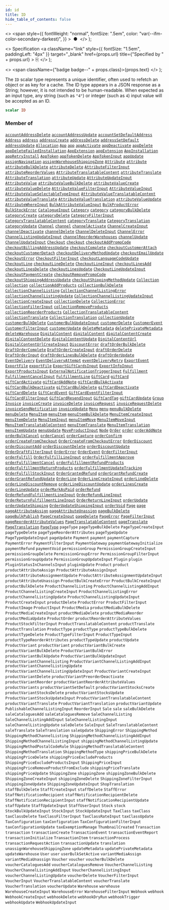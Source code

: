 ```yaml
---
id: id
title: ID
hide_table_of_contents: false
---
```


  <>
    <span
      style={{
        fontWeight: "normal",
        fontSize: ".5em",
        color: "var(--ifm-color-secondary-darkest)",
      }}
    >
      &nbsp;●&nbsp;
    </span>
  </>
);

  <>
    Specification
    <a
      className="link"
      style={{ fontSize: "1.5em", paddingLeft: "4px" }}
      target="\_blank"
      href={props.url}
      title={"Specified by " + props.url}
    >
      ⎘
    </a>
  </>
);

  <>
    <span className={"badge badge--" + props.class}>{props.text}</span>
  </>
);

The `ID` scalar type represents a unique identifier, often used to refetch an object or as key for a cache. The ID type appears in a JSON response as a String; however, it is not intended to be human-readable. When expected as an input type, any string (such as `"4"`) or integer (such as `4`) input value will be accepted as an ID.

```graphql
scalar ID
```

### Member of

[`accountAddressDelete`](../../../api-reference/users/mutations/account-address-delete) <Badge class="secondary" text="mutation"/><Bullet />[`accountAddressUpdate`](../../../api-reference/users/mutations/account-address-update) <Badge class="secondary" text="mutation"/><Bullet />[`accountSetDefaultAddress`](../../../api-reference/users/mutations/account-set-default-address) <Badge class="secondary" text="mutation"/><Bullet />[`Address`](../../../api-reference/users/objects/address) <Badge class="secondary" text="object"/><Bullet />[`address`](../../../api-reference/users/queries/address) <Badge class="secondary" text="query"/><Bullet />[`addressCreate`](../../../api-reference/users/mutations/address-create) <Badge class="secondary" text="mutation"/><Bullet />[`addressDelete`](../../../api-reference/users/mutations/address-delete) <Badge class="secondary" text="mutation"/><Bullet />[`addressSetDefault`](../../../api-reference/users/mutations/address-set-default) <Badge class="secondary" text="mutation"/><Bullet />[`addressUpdate`](../../../api-reference/users/mutations/address-update) <Badge class="secondary" text="mutation"/><Bullet />[`Allocation`](../../../api-reference/products/objects/allocation) <Badge class="secondary" text="object"/><Bullet />[`App`](../../../api-reference/apps/objects/app) <Badge class="secondary" text="object"/><Bullet />[`app`](../../../api-reference/apps/queries/app) <Badge class="secondary" text="query"/><Bullet />[`appActivate`](../../../api-reference/apps/mutations/app-activate) <Badge class="secondary" text="mutation"/><Bullet />[`appDeactivate`](../../../api-reference/apps/mutations/app-deactivate) <Badge class="secondary" text="mutation"/><Bullet />[`appDelete`](../../../api-reference/apps/mutations/app-delete) <Badge class="secondary" text="mutation"/><Bullet />[`appDeleteFailedInstallation`](../../../api-reference/apps/mutations/app-delete-failed-installation) <Badge class="secondary" text="mutation"/><Bullet />[`AppExtension`](../../../api-reference/apps/objects/app-extension) <Badge class="secondary" text="object"/><Bullet />[`appExtension`](../../../api-reference/apps/queries/app-extension) <Badge class="secondary" text="query"/><Bullet />[`AppInstallation`](../../../api-reference/apps/objects/app-installation) <Badge class="secondary" text="object"/><Bullet />[`appRetryInstall`](../../../api-reference/apps/mutations/app-retry-install) <Badge class="secondary" text="mutation"/><Bullet />[`AppToken`](../../../api-reference/apps/objects/app-token) <Badge class="secondary" text="object"/><Bullet />[`appTokenDelete`](../../../api-reference/apps/mutations/app-token-delete) <Badge class="secondary" text="mutation"/><Bullet />[`AppTokenInput`](../../../api-reference/apps/inputs/app-token-input) <Badge class="secondary" text="input"/><Bullet />[`appUpdate`](../../../api-reference/apps/mutations/app-update) <Badge class="secondary" text="mutation"/><Bullet />[`assignNavigation`](../../../api-reference/miscellaneous/mutations/assign-navigation) <Badge class="secondary" text="mutation"/><Bullet />[`assignWarehouseShippingZone`](../../../api-reference/products/mutations/assign-warehouse-shipping-zone) <Badge class="secondary" text="mutation"/><Bullet />[`Attribute`](../../../api-reference/attributes/objects/attribute) <Badge class="secondary" text="object"/><Bullet />[`attribute`](../../../api-reference/attributes/queries/attribute) <Badge class="secondary" text="query"/><Bullet />[`attributeBulkDelete`](../../../api-reference/attributes/mutations/attribute-bulk-delete) <Badge class="secondary" text="mutation"/><Bullet />[`attributeDelete`](../../../api-reference/attributes/mutations/attribute-delete) <Badge class="secondary" text="mutation"/><Bullet />[`AttributeFilterInput`](../../../api-reference/attributes/inputs/attribute-filter-input) <Badge class="secondary" text="input"/><Bullet />[`attributeReorderValues`](../../../api-reference/attributes/mutations/attribute-reorder-values) <Badge class="secondary" text="mutation"/><Bullet />[`AttributeTranslatableContent`](../../../api-reference/attributes/objects/attribute-translatable-content) <Badge class="secondary" text="object"/><Bullet />[`attributeTranslate`](../../../api-reference/attributes/mutations/attribute-translate) <Badge class="secondary" text="mutation"/><Bullet />[`AttributeTranslation`](../../../api-reference/miscellaneous/objects/attribute-translation) <Badge class="secondary" text="object"/><Bullet />[`attributeUpdate`](../../../api-reference/attributes/mutations/attribute-update) <Badge class="secondary" text="mutation"/><Bullet />[`AttributeUpdateInput`](../../../api-reference/attributes/inputs/attribute-update-input) <Badge class="secondary" text="input"/><Bullet />[`AttributeValue`](../../../api-reference/attributes/objects/attribute-value) <Badge class="secondary" text="object"/><Bullet />[`attributeValueBulkDelete`](../../../api-reference/attributes/mutations/attribute-value-bulk-delete) <Badge class="secondary" text="mutation"/><Bullet />[`attributeValueCreate`](../../../api-reference/attributes/mutations/attribute-value-create) <Badge class="secondary" text="mutation"/><Bullet />[`attributeValueDelete`](../../../api-reference/attributes/mutations/attribute-value-delete) <Badge class="secondary" text="mutation"/><Bullet />[`AttributeValueFilterInput`](../../../api-reference/attributes/inputs/attribute-value-filter-input) <Badge class="secondary" text="input"/><Bullet />[`AttributeValueInput`](../../../api-reference/attributes/inputs/attribute-value-input) <Badge class="secondary" text="input"/><Bullet />[`AttributeValueSelectableTypeInput`](../../../api-reference/attributes/inputs/attribute-value-selectable-type-input) <Badge class="secondary" text="input"/><Bullet />[`AttributeValueTranslatableContent`](../../../api-reference/attributes/objects/attribute-value-translatable-content) <Badge class="secondary" text="object"/><Bullet />[`attributeValueTranslate`](../../../api-reference/attributes/mutations/attribute-value-translate) <Badge class="secondary" text="mutation"/><Bullet />[`AttributeValueTranslation`](../../../api-reference/miscellaneous/objects/attribute-value-translation) <Badge class="secondary" text="object"/><Bullet />[`attributeValueUpdate`](../../../api-reference/attributes/mutations/attribute-value-update) <Badge class="secondary" text="mutation"/><Bullet />[`AttributeWhereInput`](../../../api-reference/attributes/inputs/attribute-where-input) <Badge class="secondary" text="input"/><Bullet />[`BulkAttributeValueInput`](../../../api-reference/products/inputs/bulk-attribute-value-input) <Badge class="secondary" text="input"/><Bullet />[`BulkProductError`](../../../api-reference/products/objects/bulk-product-error) <Badge class="secondary" text="object"/><Bullet />[`BulkStockError`](../../../api-reference/products/objects/bulk-stock-error) <Badge class="secondary" text="object"/><Bullet />[`CatalogueInput`](../../../api-reference/discounts/inputs/catalogue-input) <Badge class="secondary" text="input"/><Bullet />[`Category`](../../../api-reference/products/objects/category) <Badge class="secondary" text="object"/><Bullet />[`category`](../../../api-reference/products/queries/category) <Badge class="secondary" text="query"/><Bullet />[`categoryBulkDelete`](../../../api-reference/products/mutations/category-bulk-delete) <Badge class="secondary" text="mutation"/><Bullet />[`categoryCreate`](../../../api-reference/products/mutations/category-create) <Badge class="secondary" text="mutation"/><Bullet />[`categoryDelete`](../../../api-reference/products/mutations/category-delete) <Badge class="secondary" text="mutation"/><Bullet />[`CategoryFilterInput`](../../../api-reference/products/inputs/category-filter-input) <Badge class="secondary" text="input"/><Bullet />[`CategoryTranslatableContent`](../../../api-reference/products/objects/category-translatable-content) <Badge class="secondary" text="object"/><Bullet />[`categoryTranslate`](../../../api-reference/products/mutations/category-translate) <Badge class="secondary" text="mutation"/><Bullet />[`CategoryTranslation`](../../../api-reference/miscellaneous/objects/category-translation) <Badge class="secondary" text="object"/><Bullet />[`categoryUpdate`](../../../api-reference/products/mutations/category-update) <Badge class="secondary" text="mutation"/><Bullet />[`Channel`](../../../api-reference/channels/objects/channel) <Badge class="secondary" text="object"/><Bullet />[`channel`](../../../api-reference/channels/queries/channel) <Badge class="secondary" text="query"/><Bullet />[`channelActivate`](../../../api-reference/channels/mutations/channel-activate) <Badge class="secondary" text="mutation"/><Bullet />[`ChannelCreateInput`](../../../api-reference/channels/inputs/channel-create-input) <Badge class="secondary" text="input"/><Bullet />[`channelDeactivate`](../../../api-reference/channels/mutations/channel-deactivate) <Badge class="secondary" text="mutation"/><Bullet />[`channelDelete`](../../../api-reference/channels/mutations/channel-delete) <Badge class="secondary" text="mutation"/><Bullet />[`ChannelDeleteInput`](../../../api-reference/channels/inputs/channel-delete-input) <Badge class="secondary" text="input"/><Bullet />[`ChannelError`](../../../api-reference/channels/objects/channel-error) <Badge class="secondary" text="object"/><Bullet />[`ChannelListingUpdateInput`](../../../api-reference/products/inputs/channel-listing-update-input) <Badge class="secondary" text="input"/><Bullet />[`channelReorderWarehouses`](../../../api-reference/channels/mutations/channel-reorder-warehouses) <Badge class="secondary" text="mutation"/><Bullet />[`channelUpdate`](../../../api-reference/channels/mutations/channel-update) <Badge class="secondary" text="mutation"/><Bullet />[`ChannelUpdateInput`](../../../api-reference/channels/inputs/channel-update-input) <Badge class="secondary" text="input"/><Bullet />[`Checkout`](../../../api-reference/checkout/objects/checkout) <Badge class="secondary" text="object"/><Bullet />[`checkout`](../../../api-reference/checkout/queries/checkout) <Badge class="secondary" text="query"/><Bullet />[`checkoutAddPromoCode`](../../../api-reference/checkout/mutations/checkout-add-promo-code) <Badge class="secondary" text="mutation"/><Bullet />[`checkoutBillingAddressUpdate`](../../../api-reference/checkout/mutations/checkout-billing-address-update) <Badge class="secondary" text="mutation"/><Bullet />[`checkoutComplete`](../../../api-reference/checkout/mutations/checkout-complete) <Badge class="secondary" text="mutation"/><Bullet />[`checkoutCustomerAttach`](../../../api-reference/checkout/mutations/checkout-customer-attach) <Badge class="secondary" text="mutation"/><Bullet />[`checkoutCustomerDetach`](../../../api-reference/checkout/mutations/checkout-customer-detach) <Badge class="secondary" text="mutation"/><Bullet />[`checkoutDeliveryMethodUpdate`](../../../api-reference/checkout/mutations/checkout-delivery-method-update) <Badge class="secondary" text="mutation"/><Bullet />[`checkoutEmailUpdate`](../../../api-reference/checkout/mutations/checkout-email-update) <Badge class="secondary" text="mutation"/><Bullet />[`CheckoutError`](../../../api-reference/checkout/objects/checkout-error) <Badge class="secondary" text="object"/><Bullet />[`CheckoutFilterInput`](../../../api-reference/checkout/inputs/checkout-filter-input) <Badge class="secondary" text="input"/><Bullet />[`checkoutLanguageCodeUpdate`](../../../api-reference/checkout/mutations/checkout-language-code-update) <Badge class="secondary" text="mutation"/><Bullet />[`CheckoutLine`](../../../api-reference/checkout/objects/checkout-line) <Badge class="secondary" text="object"/><Bullet />[`checkoutLineDelete`](../../../api-reference/checkout/mutations/checkout-line-delete) <Badge class="secondary" text="mutation"/><Bullet />[`CheckoutLineInput`](../../../api-reference/checkout/inputs/checkout-line-input) <Badge class="secondary" text="input"/><Bullet />[`checkoutLinesAdd`](../../../api-reference/checkout/mutations/checkout-lines-add) <Badge class="secondary" text="mutation"/><Bullet />[`checkoutLinesDelete`](../../../api-reference/checkout/mutations/checkout-lines-delete) <Badge class="secondary" text="mutation"/><Bullet />[`checkoutLinesUpdate`](../../../api-reference/checkout/mutations/checkout-lines-update) <Badge class="secondary" text="mutation"/><Bullet />[`CheckoutLineUpdateInput`](../../../api-reference/checkout/inputs/checkout-line-update-input) <Badge class="secondary" text="input"/><Bullet />[`checkoutPaymentCreate`](../../../api-reference/checkout/mutations/checkout-payment-create) <Badge class="secondary" text="mutation"/><Bullet />[`checkoutRemovePromoCode`](../../../api-reference/checkout/mutations/checkout-remove-promo-code) <Badge class="secondary" text="mutation"/><Bullet />[`checkoutShippingAddressUpdate`](../../../api-reference/checkout/mutations/checkout-shipping-address-update) <Badge class="secondary" text="mutation"/><Bullet />[`checkoutShippingMethodUpdate`](../../../api-reference/checkout/mutations/checkout-shipping-method-update) <Badge class="secondary" text="mutation"/><Bullet />[`Collection`](../../../api-reference/products/objects/collection) <Badge class="secondary" text="object"/><Bullet />[`collection`](../../../api-reference/products/queries/collection) <Badge class="secondary" text="query"/><Bullet />[`collectionAddProducts`](../../../api-reference/products/mutations/collection-add-products) <Badge class="secondary" text="mutation"/><Bullet />[`collectionBulkDelete`](../../../api-reference/products/mutations/collection-bulk-delete) <Badge class="secondary" text="mutation"/><Bullet />[`CollectionChannelListing`](../../../api-reference/miscellaneous/objects/collection-channel-listing) <Badge class="secondary" text="object"/><Bullet />[`CollectionChannelListingError`](../../../api-reference/products/objects/collection-channel-listing-error) <Badge class="secondary" text="object"/><Bullet />[`collectionChannelListingUpdate`](../../../api-reference/products/mutations/collection-channel-listing-update) <Badge class="secondary" text="mutation"/><Bullet />[`CollectionChannelListingUpdateInput`](../../../api-reference/products/inputs/collection-channel-listing-update-input) <Badge class="secondary" text="input"/><Bullet />[`CollectionCreateInput`](../../../api-reference/products/inputs/collection-create-input) <Badge class="secondary" text="input"/><Bullet />[`collectionDelete`](../../../api-reference/products/mutations/collection-delete) <Badge class="secondary" text="mutation"/><Bullet />[`CollectionError`](../../../api-reference/products/objects/collection-error) <Badge class="secondary" text="object"/><Bullet />[`CollectionFilterInput`](../../../api-reference/products/inputs/collection-filter-input) <Badge class="secondary" text="input"/><Bullet />[`collectionRemoveProducts`](../../../api-reference/products/mutations/collection-remove-products) <Badge class="secondary" text="mutation"/><Bullet />[`collectionReorderProducts`](../../../api-reference/products/mutations/collection-reorder-products) <Badge class="secondary" text="mutation"/><Bullet />[`CollectionTranslatableContent`](../../../api-reference/products/objects/collection-translatable-content) <Badge class="secondary" text="object"/><Bullet />[`collectionTranslate`](../../../api-reference/products/mutations/collection-translate) <Badge class="secondary" text="mutation"/><Bullet />[`CollectionTranslation`](../../../api-reference/miscellaneous/objects/collection-translation) <Badge class="secondary" text="object"/><Bullet />[`collectionUpdate`](../../../api-reference/products/mutations/collection-update) <Badge class="secondary" text="mutation"/><Bullet />[`customerBulkDelete`](../../../api-reference/users/mutations/customer-bulk-delete) <Badge class="secondary" text="mutation"/><Bullet />[`CustomerBulkUpdateInput`](../../../api-reference/users/inputs/customer-bulk-update-input) <Badge class="secondary" text="input"/><Bullet />[`customerDelete`](../../../api-reference/users/mutations/customer-delete) <Badge class="secondary" text="mutation"/><Bullet />[`CustomerEvent`](../../../api-reference/users/objects/customer-event) <Badge class="secondary" text="object"/><Bullet />[`CustomerFilterInput`](../../../api-reference/users/inputs/customer-filter-input) <Badge class="secondary" text="input"/><Bullet />[`customerUpdate`](../../../api-reference/users/mutations/customer-update) <Badge class="secondary" text="mutation"/><Bullet />[`deleteMetadata`](../../../api-reference/miscellaneous/mutations/delete-metadata) <Badge class="secondary" text="mutation"/><Bullet />[`deletePrivateMetadata`](../../../api-reference/miscellaneous/mutations/delete-private-metadata) <Badge class="secondary" text="mutation"/><Bullet />[`deleteWarehouse`](../../../api-reference/products/mutations/delete-warehouse) <Badge class="secondary" text="mutation"/><Bullet />[`DigitalContent`](../../../api-reference/miscellaneous/objects/digital-content) <Badge class="secondary" text="object"/><Bullet />[`digitalContent`](../../../api-reference/products/queries/digital-content) <Badge class="secondary" text="query"/><Bullet />[`digitalContentCreate`](../../../api-reference/products/mutations/digital-content-create) <Badge class="secondary" text="mutation"/><Bullet />[`digitalContentDelete`](../../../api-reference/products/mutations/digital-content-delete) <Badge class="secondary" text="mutation"/><Bullet />[`digitalContentUpdate`](../../../api-reference/products/mutations/digital-content-update) <Badge class="secondary" text="mutation"/><Bullet />[`DigitalContentUrl`](../../../api-reference/miscellaneous/objects/digital-content-url) <Badge class="secondary" text="object"/><Bullet />[`DigitalContentUrlCreateInput`](../../../api-reference/products/inputs/digital-content-url-create-input) <Badge class="secondary" text="input"/><Bullet />[`DiscountError`](../../../api-reference/discounts/objects/discount-error) <Badge class="secondary" text="object"/><Bullet />[`draftOrderBulkDelete`](../../../api-reference/orders/mutations/draft-order-bulk-delete) <Badge class="secondary" text="mutation"/><Bullet />[`draftOrderComplete`](../../../api-reference/orders/mutations/draft-order-complete) <Badge class="secondary" text="mutation"/><Bullet />[`DraftOrderCreateInput`](../../../api-reference/orders/inputs/draft-order-create-input) <Badge class="secondary" text="input"/><Bullet />[`draftOrderDelete`](../../../api-reference/orders/mutations/draft-order-delete) <Badge class="secondary" text="mutation"/><Bullet />[`DraftOrderInput`](../../../api-reference/orders/inputs/draft-order-input) <Badge class="secondary" text="input"/><Bullet />[`draftOrderLinesBulkDelete`](../../../api-reference/orders/mutations/draft-order-lines-bulk-delete) <Badge class="secondary" text="mutation"/><Bullet />[`draftOrderUpdate`](../../../api-reference/orders/mutations/draft-order-update) <Badge class="secondary" text="mutation"/><Bullet />[`EventDelivery`](../../../api-reference/miscellaneous/objects/event-delivery) <Badge class="secondary" text="object"/><Bullet />[`EventDeliveryAttempt`](../../../api-reference/webhooks/objects/event-delivery-attempt) <Badge class="secondary" text="object"/><Bullet />[`eventDeliveryRetry`](../../../api-reference/webhooks/mutations/event-delivery-retry) <Badge class="secondary" text="mutation"/><Bullet />[`ExportEvent`](../../../api-reference/miscellaneous/objects/export-event) <Badge class="secondary" text="object"/><Bullet />[`ExportFile`](../../../api-reference/miscellaneous/objects/export-file) <Badge class="secondary" text="object"/><Bullet />[`exportFile`](../../../api-reference/miscellaneous/queries/export-file) <Badge class="secondary" text="query"/><Bullet />[`ExportGiftCardsInput`](../../../api-reference/gift-cards/inputs/export-gift-cards-input) <Badge class="secondary" text="input"/><Bullet />[`ExportInfoInput`](../../../api-reference/products/inputs/export-info-input) <Badge class="secondary" text="input"/><Bullet />[`ExportProductsInput`](../../../api-reference/products/inputs/export-products-input) <Badge class="secondary" text="input"/><Bullet />[`ExternalNotificationTriggerInput`](../../../api-reference/miscellaneous/inputs/external-notification-trigger-input) <Badge class="secondary" text="input"/><Bullet />[`Fulfillment`](../../../api-reference/orders/objects/fulfillment) <Badge class="secondary" text="object"/><Bullet />[`FulfillmentCancelInput`](../../../api-reference/orders/inputs/fulfillment-cancel-input) <Badge class="secondary" text="input"/><Bullet />[`FulfillmentLine`](../../../api-reference/orders/objects/fulfillment-line) <Badge class="secondary" text="object"/><Bullet />[`GiftCard`](../../../api-reference/gift-cards/objects/gift-card) <Badge class="secondary" text="object"/><Bullet />[`giftCard`](../../../api-reference/gift-cards/queries/gift-card) <Badge class="secondary" text="query"/><Bullet />[`giftCardActivate`](../../../api-reference/gift-cards/mutations/gift-card-activate) <Badge class="secondary" text="mutation"/><Bullet />[`giftCardAddNote`](../../../api-reference/gift-cards/mutations/gift-card-add-note) <Badge class="secondary" text="mutation"/><Bullet />[`giftCardBulkActivate`](../../../api-reference/gift-cards/mutations/gift-card-bulk-activate) <Badge class="secondary" text="mutation"/><Bullet />[`giftCardBulkDeactivate`](../../../api-reference/gift-cards/mutations/gift-card-bulk-deactivate) <Badge class="secondary" text="mutation"/><Bullet />[`giftCardBulkDelete`](../../../api-reference/gift-cards/mutations/gift-card-bulk-delete) <Badge class="secondary" text="mutation"/><Bullet />[`giftCardDeactivate`](../../../api-reference/gift-cards/mutations/gift-card-deactivate) <Badge class="secondary" text="mutation"/><Bullet />[`giftCardDelete`](../../../api-reference/gift-cards/mutations/gift-card-delete) <Badge class="secondary" text="mutation"/><Bullet />[`GiftCardEvent`](../../../api-reference/miscellaneous/objects/gift-card-event) <Badge class="secondary" text="object"/><Bullet />[`GiftCardEventFilterInput`](../../../api-reference/gift-cards/inputs/gift-card-event-filter-input) <Badge class="secondary" text="input"/><Bullet />[`GiftCardFilterInput`](../../../api-reference/gift-cards/inputs/gift-card-filter-input) <Badge class="secondary" text="input"/><Bullet />[`GiftCardResendInput`](../../../api-reference/gift-cards/inputs/gift-card-resend-input) <Badge class="secondary" text="input"/><Bullet />[`GiftCardTag`](../../../api-reference/gift-cards/objects/gift-card-tag) <Badge class="secondary" text="object"/><Bullet />[`giftCardUpdate`](../../../api-reference/gift-cards/mutations/gift-card-update) <Badge class="secondary" text="mutation"/><Bullet />[`Group`](../../../api-reference/users/objects/group) <Badge class="secondary" text="object"/><Bullet />[`Invoice`](../../../api-reference/miscellaneous/objects/invoice) <Badge class="secondary" text="object"/><Bullet />[`invoiceCreate`](../../../api-reference/miscellaneous/mutations/invoice-create) <Badge class="secondary" text="mutation"/><Bullet />[`invoiceDelete`](../../../api-reference/miscellaneous/mutations/invoice-delete) <Badge class="secondary" text="mutation"/><Bullet />[`invoiceRequest`](../../../api-reference/miscellaneous/mutations/invoice-request) <Badge class="secondary" text="mutation"/><Bullet />[`invoiceRequestDelete`](../../../api-reference/miscellaneous/mutations/invoice-request-delete) <Badge class="secondary" text="mutation"/><Bullet />[`invoiceSendNotification`](../../../api-reference/miscellaneous/mutations/invoice-send-notification) <Badge class="secondary" text="mutation"/><Bullet />[`invoiceUpdate`](../../../api-reference/miscellaneous/mutations/invoice-update) <Badge class="secondary" text="mutation"/><Bullet />[`Menu`](../../../api-reference/miscellaneous/objects/menu) <Badge class="secondary" text="object"/><Bullet />[`menu`](../../../api-reference/miscellaneous/queries/menu) <Badge class="secondary" text="query"/><Bullet />[`menuBulkDelete`](../../../api-reference/miscellaneous/mutations/menu-bulk-delete) <Badge class="secondary" text="mutation"/><Bullet />[`menuDelete`](../../../api-reference/miscellaneous/mutations/menu-delete) <Badge class="secondary" text="mutation"/><Bullet />[`MenuItem`](../../../api-reference/miscellaneous/objects/menu-item) <Badge class="secondary" text="object"/><Bullet />[`menuItem`](../../../api-reference/miscellaneous/queries/menu-item) <Badge class="secondary" text="query"/><Bullet />[`menuItemBulkDelete`](../../../api-reference/miscellaneous/mutations/menu-item-bulk-delete) <Badge class="secondary" text="mutation"/><Bullet />[`MenuItemCreateInput`](../../../api-reference/miscellaneous/inputs/menu-item-create-input) <Badge class="secondary" text="input"/><Bullet />[`menuItemDelete`](../../../api-reference/miscellaneous/mutations/menu-item-delete) <Badge class="secondary" text="mutation"/><Bullet />[`MenuItemInput`](../../../api-reference/miscellaneous/inputs/menu-item-input) <Badge class="secondary" text="input"/><Bullet />[`menuItemMove`](../../../api-reference/miscellaneous/mutations/menu-item-move) <Badge class="secondary" text="mutation"/><Bullet />[`MenuItemMoveInput`](../../../api-reference/miscellaneous/inputs/menu-item-move-input) <Badge class="secondary" text="input"/><Bullet />[`MenuItemTranslatableContent`](../../../api-reference/miscellaneous/objects/menu-item-translatable-content) <Badge class="secondary" text="object"/><Bullet />[`menuItemTranslate`](../../../api-reference/miscellaneous/mutations/menu-item-translate) <Badge class="secondary" text="mutation"/><Bullet />[`MenuItemTranslation`](../../../api-reference/miscellaneous/objects/menu-item-translation) <Badge class="secondary" text="object"/><Bullet />[`menuItemUpdate`](../../../api-reference/miscellaneous/mutations/menu-item-update) <Badge class="secondary" text="mutation"/><Bullet />[`menuUpdate`](../../../api-reference/miscellaneous/mutations/menu-update) <Badge class="secondary" text="mutation"/><Bullet />[`MoveProductInput`](../../../api-reference/products/inputs/move-product-input) <Badge class="secondary" text="input"/><Bullet />[`Node`](../../../api-reference/miscellaneous/interfaces/node) <Badge class="secondary" text="interface"/><Bullet />[`Order`](../../../api-reference/orders/objects/order) <Badge class="secondary" text="object"/><Bullet />[`order`](../../../api-reference/orders/queries/order) <Badge class="secondary" text="query"/><Bullet />[`orderAddNote`](../../../api-reference/orders/mutations/order-add-note) <Badge class="secondary" text="mutation"/><Bullet />[`orderBulkCancel`](../../../api-reference/orders/mutations/order-bulk-cancel) <Badge class="secondary" text="mutation"/><Bullet />[`orderCancel`](../../../api-reference/orders/mutations/order-cancel) <Badge class="secondary" text="mutation"/><Bullet />[`orderCapture`](../../../api-reference/orders/mutations/order-capture) <Badge class="secondary" text="mutation"/><Bullet />[`orderConfirm`](../../../api-reference/orders/mutations/order-confirm) <Badge class="secondary" text="mutation"/><Bullet />[`orderCreateFromCheckout`](../../../api-reference/checkout/mutations/order-create-from-checkout) <Badge class="secondary" text="mutation"/><Bullet />[`OrderCreateFromCheckoutError`](../../../api-reference/checkout/objects/order-create-from-checkout-error) <Badge class="secondary" text="object"/><Bullet />[`OrderDiscount`](../../../api-reference/discounts/objects/order-discount) <Badge class="secondary" text="object"/><Bullet />[`orderDiscountAdd`](../../../api-reference/orders/mutations/order-discount-add) <Badge class="secondary" text="mutation"/><Bullet />[`orderDiscountDelete`](../../../api-reference/orders/mutations/order-discount-delete) <Badge class="secondary" text="mutation"/><Bullet />[`orderDiscountUpdate`](../../../api-reference/orders/mutations/order-discount-update) <Badge class="secondary" text="mutation"/><Bullet />[`OrderDraftFilterInput`](../../../api-reference/orders/inputs/order-draft-filter-input) <Badge class="secondary" text="input"/><Bullet />[`OrderError`](../../../api-reference/orders/objects/order-error) <Badge class="secondary" text="object"/><Bullet />[`OrderEvent`](../../../api-reference/orders/objects/order-event) <Badge class="secondary" text="object"/><Bullet />[`OrderFilterInput`](../../../api-reference/orders/inputs/order-filter-input) <Badge class="secondary" text="input"/><Bullet />[`orderFulfill`](../../../api-reference/orders/mutations/order-fulfill) <Badge class="secondary" text="mutation"/><Bullet />[`OrderFulfillLineInput`](../../../api-reference/orders/inputs/order-fulfill-line-input) <Badge class="secondary" text="input"/><Bullet />[`orderFulfillmentApprove`](../../../api-reference/orders/mutations/order-fulfillment-approve) <Badge class="secondary" text="mutation"/><Bullet />[`orderFulfillmentCancel`](../../../api-reference/orders/mutations/order-fulfillment-cancel) <Badge class="secondary" text="mutation"/><Bullet />[`orderFulfillmentRefundProducts`](../../../api-reference/orders/mutations/order-fulfillment-refund-products) <Badge class="secondary" text="mutation"/><Bullet />[`orderFulfillmentReturnProducts`](../../../api-reference/orders/mutations/order-fulfillment-return-products) <Badge class="secondary" text="mutation"/><Bullet />[`orderFulfillmentUpdateTracking`](../../../api-reference/orders/mutations/order-fulfillment-update-tracking) <Badge class="secondary" text="mutation"/><Bullet />[`OrderFulfillStockInput`](../../../api-reference/orders/inputs/order-fulfill-stock-input) <Badge class="secondary" text="input"/><Bullet />[`OrderGrantedRefund`](../../../api-reference/orders/objects/order-granted-refund) <Badge class="secondary" text="object"/><Bullet />[`orderGrantRefundCreate`](../../../api-reference/orders/mutations/order-grant-refund-create) <Badge class="secondary" text="mutation"/><Bullet />[`orderGrantRefundUpdate`](../../../api-reference/orders/mutations/order-grant-refund-update) <Badge class="secondary" text="mutation"/><Bullet />[`OrderLine`](../../../api-reference/orders/objects/order-line) <Badge class="secondary" text="object"/><Bullet />[`OrderLineCreateInput`](../../../api-reference/orders/inputs/order-line-create-input) <Badge class="secondary" text="input"/><Bullet />[`orderLineDelete`](../../../api-reference/orders/mutations/order-line-delete) <Badge class="secondary" text="mutation"/><Bullet />[`orderLineDiscountRemove`](../../../api-reference/orders/mutations/order-line-discount-remove) <Badge class="secondary" text="mutation"/><Bullet />[`orderLineDiscountUpdate`](../../../api-reference/orders/mutations/order-line-discount-update) <Badge class="secondary" text="mutation"/><Bullet />[`orderLinesCreate`](../../../api-reference/orders/mutations/order-lines-create) <Badge class="secondary" text="mutation"/><Bullet />[`orderLineUpdate`](../../../api-reference/orders/mutations/order-line-update) <Badge class="secondary" text="mutation"/><Bullet />[`orderMarkAsPaid`](../../../api-reference/orders/mutations/order-mark-as-paid) <Badge class="secondary" text="mutation"/><Bullet />[`orderRefund`](../../../api-reference/orders/mutations/order-refund) <Badge class="secondary" text="mutation"/><Bullet />[`OrderRefundFulfillmentLineInput`](../../../api-reference/orders/inputs/order-refund-fulfillment-line-input) <Badge class="secondary" text="input"/><Bullet />[`OrderRefundLineInput`](../../../api-reference/orders/inputs/order-refund-line-input) <Badge class="secondary" text="input"/><Bullet />[`OrderReturnFulfillmentLineInput`](../../../api-reference/orders/inputs/order-return-fulfillment-line-input) <Badge class="secondary" text="input"/><Bullet />[`OrderReturnLineInput`](../../../api-reference/orders/inputs/order-return-line-input) <Badge class="secondary" text="input"/><Bullet />[`orderUpdate`](../../../api-reference/orders/mutations/order-update) <Badge class="secondary" text="mutation"/><Bullet />[`orderUpdateShipping`](../../../api-reference/orders/mutations/order-update-shipping) <Badge class="secondary" text="mutation"/><Bullet />[`OrderUpdateShippingInput`](../../../api-reference/orders/inputs/order-update-shipping-input) <Badge class="secondary" text="input"/><Bullet />[`orderVoid`](../../../api-reference/orders/mutations/order-void) <Badge class="secondary" text="mutation"/><Bullet />[`Page`](../../../api-reference/pages/objects/page) <Badge class="secondary" text="object"/><Bullet />[`page`](../../../api-reference/pages/queries/page) <Badge class="secondary" text="query"/><Bullet />[`pageAttributeAssign`](../../../api-reference/pages/mutations/page-attribute-assign) <Badge class="secondary" text="mutation"/><Bullet />[`pageAttributeUnassign`](../../../api-reference/pages/mutations/page-attribute-unassign) <Badge class="secondary" text="mutation"/><Bullet />[`pageBulkDelete`](../../../api-reference/pages/mutations/page-bulk-delete) <Badge class="secondary" text="mutation"/><Bullet />[`pageBulkPublish`](../../../api-reference/pages/mutations/page-bulk-publish) <Badge class="secondary" text="mutation"/><Bullet />[`PageCreateInput`](../../../api-reference/pages/inputs/page-create-input) <Badge class="secondary" text="input"/><Bullet />[`pageDelete`](../../../api-reference/pages/mutations/page-delete) <Badge class="secondary" text="mutation"/><Bullet />[`PageError`](../../../api-reference/pages/objects/page-error) <Badge class="secondary" text="object"/><Bullet />[`PageFilterInput`](../../../api-reference/pages/inputs/page-filter-input) <Badge class="secondary" text="input"/><Bullet />[`pageReorderAttributeValues`](../../../api-reference/pages/mutations/page-reorder-attribute-values) <Badge class="secondary" text="mutation"/><Bullet />[`PageTranslatableContent`](../../../api-reference/pages/objects/page-translatable-content) <Badge class="secondary" text="object"/><Bullet />[`pageTranslate`](../../../api-reference/pages/mutations/page-translate) <Badge class="secondary" text="mutation"/><Bullet />[`PageTranslation`](../../../api-reference/miscellaneous/objects/page-translation) <Badge class="secondary" text="object"/><Bullet />[`PageType`](../../../api-reference/pages/objects/page-type) <Badge class="secondary" text="object"/><Bullet />[`pageType`](../../../api-reference/pages/queries/page-type) <Badge class="secondary" text="query"/><Bullet />[`pageTypeBulkDelete`](../../../api-reference/pages/mutations/page-type-bulk-delete) <Badge class="secondary" text="mutation"/><Bullet />[`PageTypeCreateInput`](../../../api-reference/pages/inputs/page-type-create-input) <Badge class="secondary" text="input"/><Bullet />[`pageTypeDelete`](../../../api-reference/pages/mutations/page-type-delete) <Badge class="secondary" text="mutation"/><Bullet />[`pageTypeReorderAttributes`](../../../api-reference/pages/mutations/page-type-reorder-attributes) <Badge class="secondary" text="mutation"/><Bullet />[`pageTypeUpdate`](../../../api-reference/pages/mutations/page-type-update) <Badge class="secondary" text="mutation"/><Bullet />[`PageTypeUpdateInput`](../../../api-reference/pages/inputs/page-type-update-input) <Badge class="secondary" text="input"/><Bullet />[`pageUpdate`](../../../api-reference/pages/mutations/page-update) <Badge class="secondary" text="mutation"/><Bullet />[`Payment`](../../../api-reference/payments/objects/payment) <Badge class="secondary" text="object"/><Bullet />[`payment`](../../../api-reference/payments/queries/payment) <Badge class="secondary" text="query"/><Bullet />[`paymentCapture`](../../../api-reference/payments/mutations/payment-capture) <Badge class="secondary" text="mutation"/><Bullet />[`PaymentError`](../../../api-reference/payments/objects/payment-error) <Badge class="secondary" text="object"/><Bullet />[`PaymentFilterInput`](../../../api-reference/payments/inputs/payment-filter-input) <Badge class="secondary" text="input"/><Bullet />[`PaymentGateway`](../../../api-reference/payments/objects/payment-gateway) <Badge class="secondary" text="object"/><Bullet />[`paymentGatewayInitialize`](../../../api-reference/payments/mutations/payment-gateway-initialize) <Badge class="secondary" text="mutation"/><Bullet />[`paymentRefund`](../../../api-reference/payments/mutations/payment-refund) <Badge class="secondary" text="mutation"/><Bullet />[`paymentVoid`](../../../api-reference/payments/mutations/payment-void) <Badge class="secondary" text="mutation"/><Bullet />[`permissionGroup`](../../../api-reference/users/queries/permission-group) <Badge class="secondary" text="query"/><Bullet />[`PermissionGroupCreateInput`](../../../api-reference/users/inputs/permission-group-create-input) <Badge class="secondary" text="input"/><Bullet />[`permissionGroupDelete`](../../../api-reference/users/mutations/permission-group-delete) <Badge class="secondary" text="mutation"/><Bullet />[`PermissionGroupError`](../../../api-reference/users/objects/permission-group-error) <Badge class="secondary" text="object"/><Bullet />[`PermissionGroupFilterInput`](../../../api-reference/users/inputs/permission-group-filter-input) <Badge class="secondary" text="input"/><Bullet />[`permissionGroupUpdate`](../../../api-reference/users/mutations/permission-group-update) <Badge class="secondary" text="mutation"/><Bullet />[`PermissionGroupUpdateInput`](../../../api-reference/users/inputs/permission-group-update-input) <Badge class="secondary" text="input"/><Bullet />[`Plugin`](../../../api-reference/miscellaneous/objects/plugin) <Badge class="secondary" text="object"/><Bullet />[`plugin`](../../../api-reference/miscellaneous/queries/plugin) <Badge class="secondary" text="query"/><Bullet />[`PluginStatusInChannelsInput`](../../../api-reference/miscellaneous/inputs/plugin-status-in-channels-input) <Badge class="secondary" text="input"/><Bullet />[`pluginUpdate`](../../../api-reference/miscellaneous/mutations/plugin-update) <Badge class="secondary" text="mutation"/><Bullet />[`Product`](../../../api-reference/products/objects/product) <Badge class="secondary" text="object"/><Bullet />[`product`](../../../api-reference/products/queries/product) <Badge class="secondary" text="query"/><Bullet />[`productAttributeAssign`](../../../api-reference/products/mutations/product-attribute-assign) <Badge class="secondary" text="mutation"/><Bullet />[`ProductAttributeAssignInput`](../../../api-reference/products/inputs/product-attribute-assign-input) <Badge class="secondary" text="input"/><Bullet />[`productAttributeAssignmentUpdate`](../../../api-reference/products/mutations/product-attribute-assignment-update) <Badge class="secondary" text="mutation"/><Bullet />[`ProductAttributeAssignmentUpdateInput`](../../../api-reference/products/inputs/product-attribute-assignment-update-input) <Badge class="secondary" text="input"/><Bullet />[`productAttributeUnassign`](../../../api-reference/products/mutations/product-attribute-unassign) <Badge class="secondary" text="mutation"/><Bullet />[`ProductBulkCreateError`](../../../api-reference/miscellaneous/objects/product-bulk-create-error) <Badge class="secondary" text="object"/><Bullet />[`ProductBulkCreateInput`](../../../api-reference/products/inputs/product-bulk-create-input) <Badge class="secondary" text="input"/><Bullet />[`productBulkDelete`](../../../api-reference/products/mutations/product-bulk-delete) <Badge class="secondary" text="mutation"/><Bullet />[`ProductChannelListing`](../../../api-reference/products/objects/product-channel-listing) <Badge class="secondary" text="object"/><Bullet />[`ProductChannelListingAddInput`](../../../api-reference/products/inputs/product-channel-listing-add-input) <Badge class="secondary" text="input"/><Bullet />[`ProductChannelListingCreateInput`](../../../api-reference/products/inputs/product-channel-listing-create-input) <Badge class="secondary" text="input"/><Bullet />[`ProductChannelListingError`](../../../api-reference/products/objects/product-channel-listing-error) <Badge class="secondary" text="object"/><Bullet />[`productChannelListingUpdate`](../../../api-reference/products/mutations/product-channel-listing-update) <Badge class="secondary" text="mutation"/><Bullet />[`ProductChannelListingUpdateInput`](../../../api-reference/products/inputs/product-channel-listing-update-input) <Badge class="secondary" text="input"/><Bullet />[`ProductCreateInput`](../../../api-reference/products/inputs/product-create-input) <Badge class="secondary" text="input"/><Bullet />[`productDelete`](../../../api-reference/products/mutations/product-delete) <Badge class="secondary" text="mutation"/><Bullet />[`ProductError`](../../../api-reference/products/objects/product-error) <Badge class="secondary" text="object"/><Bullet />[`ProductFilterInput`](../../../api-reference/products/inputs/product-filter-input) <Badge class="secondary" text="input"/><Bullet />[`ProductImage`](../../../api-reference/products/objects/product-image) <Badge class="secondary" text="object"/><Bullet />[`ProductInput`](../../../api-reference/products/inputs/product-input) <Badge class="secondary" text="input"/><Bullet />[`ProductMedia`](../../../api-reference/products/objects/product-media) <Badge class="secondary" text="object"/><Bullet />[`productMediaBulkDelete`](../../../api-reference/products/mutations/product-media-bulk-delete) <Badge class="secondary" text="mutation"/><Bullet />[`ProductMediaCreateInput`](../../../api-reference/products/inputs/product-media-create-input) <Badge class="secondary" text="input"/><Bullet />[`productMediaDelete`](../../../api-reference/products/mutations/product-media-delete) <Badge class="secondary" text="mutation"/><Bullet />[`productMediaReorder`](../../../api-reference/products/mutations/product-media-reorder) <Badge class="secondary" text="mutation"/><Bullet />[`productMediaUpdate`](../../../api-reference/products/mutations/product-media-update) <Badge class="secondary" text="mutation"/><Bullet />[`ProductOrder`](../../../api-reference/products/inputs/product-order) <Badge class="secondary" text="input"/><Bullet />[`productReorderAttributeValues`](../../../api-reference/products/mutations/product-reorder-attribute-values) <Badge class="secondary" text="mutation"/><Bullet />[`ProductStockFilterInput`](../../../api-reference/products/inputs/product-stock-filter-input) <Badge class="secondary" text="input"/><Bullet />[`ProductTranslatableContent`](../../../api-reference/products/objects/product-translatable-content) <Badge class="secondary" text="object"/><Bullet />[`productTranslate`](../../../api-reference/products/mutations/product-translate) <Badge class="secondary" text="mutation"/><Bullet />[`ProductTranslation`](../../../api-reference/miscellaneous/objects/product-translation) <Badge class="secondary" text="object"/><Bullet />[`ProductType`](../../../api-reference/products/objects/product-type) <Badge class="secondary" text="object"/><Bullet />[`productType`](../../../api-reference/products/queries/product-type) <Badge class="secondary" text="query"/><Bullet />[`productTypeBulkDelete`](../../../api-reference/products/mutations/product-type-bulk-delete) <Badge class="secondary" text="mutation"/><Bullet />[`productTypeDelete`](../../../api-reference/products/mutations/product-type-delete) <Badge class="secondary" text="mutation"/><Bullet />[`ProductTypeFilterInput`](../../../api-reference/products/inputs/product-type-filter-input) <Badge class="secondary" text="input"/><Bullet />[`ProductTypeInput`](../../../api-reference/products/inputs/product-type-input) <Badge class="secondary" text="input"/><Bullet />[`productTypeReorderAttributes`](../../../api-reference/products/mutations/product-type-reorder-attributes) <Badge class="secondary" text="mutation"/><Bullet />[`productTypeUpdate`](../../../api-reference/products/mutations/product-type-update) <Badge class="secondary" text="mutation"/><Bullet />[`productUpdate`](../../../api-reference/products/mutations/product-update) <Badge class="secondary" text="mutation"/><Bullet />[`ProductVariant`](../../../api-reference/products/objects/product-variant) <Badge class="secondary" text="object"/><Bullet />[`productVariant`](../../../api-reference/products/queries/product-variant) <Badge class="secondary" text="query"/><Bullet />[`productVariantBulkCreate`](../../../api-reference/products/mutations/product-variant-bulk-create) <Badge class="secondary" text="mutation"/><Bullet />[`productVariantBulkDelete`](../../../api-reference/products/mutations/product-variant-bulk-delete) <Badge class="secondary" text="mutation"/><Bullet />[`ProductVariantBulkError`](../../../api-reference/products/objects/product-variant-bulk-error) <Badge class="secondary" text="object"/><Bullet />[`productVariantBulkUpdate`](../../../api-reference/products/mutations/product-variant-bulk-update) <Badge class="secondary" text="mutation"/><Bullet />[`ProductVariantBulkUpdateInput`](../../../api-reference/products/inputs/product-variant-bulk-update-input) <Badge class="secondary" text="input"/><Bullet />[`ProductVariantChannelListing`](../../../api-reference/products/objects/product-variant-channel-listing) <Badge class="secondary" text="object"/><Bullet />[`ProductVariantChannelListingAddInput`](../../../api-reference/products/inputs/product-variant-channel-listing-add-input) <Badge class="secondary" text="input"/><Bullet />[`productVariantChannelListingUpdate`](../../../api-reference/products/mutations/product-variant-channel-listing-update) <Badge class="secondary" text="mutation"/><Bullet />[`ProductVariantChannelListingUpdateInput`](../../../api-reference/products/inputs/product-variant-channel-listing-update-input) <Badge class="secondary" text="input"/><Bullet />[`ProductVariantCreateInput`](../../../api-reference/products/inputs/product-variant-create-input) <Badge class="secondary" text="input"/><Bullet />[`productVariantDelete`](../../../api-reference/products/mutations/product-variant-delete) <Badge class="secondary" text="mutation"/><Bullet />[`productVariantPreorderDeactivate`](../../../api-reference/products/mutations/product-variant-preorder-deactivate) <Badge class="secondary" text="mutation"/><Bullet />[`productVariantReorder`](../../../api-reference/products/mutations/product-variant-reorder) <Badge class="secondary" text="mutation"/><Bullet />[`productVariantReorderAttributeValues`](../../../api-reference/products/mutations/product-variant-reorder-attribute-values) <Badge class="secondary" text="mutation"/><Bullet />[`productVariants`](../../../api-reference/products/queries/product-variants) <Badge class="secondary" text="query"/><Bullet />[`productVariantSetDefault`](../../../api-reference/products/mutations/product-variant-set-default) <Badge class="secondary" text="mutation"/><Bullet />[`productVariantStocksCreate`](../../../api-reference/products/mutations/product-variant-stocks-create) <Badge class="secondary" text="mutation"/><Bullet />[`productVariantStocksDelete`](../../../api-reference/products/mutations/product-variant-stocks-delete) <Badge class="secondary" text="mutation"/><Bullet />[`productVariantStocksUpdate`](../../../api-reference/products/mutations/product-variant-stocks-update) <Badge class="secondary" text="mutation"/><Bullet />[`ProductVariantStocksUpdateInput`](../../../api-reference/products/inputs/product-variant-stocks-update-input) <Badge class="secondary" text="input"/><Bullet />[`ProductVariantTranslatableContent`](../../../api-reference/products/objects/product-variant-translatable-content) <Badge class="secondary" text="object"/><Bullet />[`productVariantTranslate`](../../../api-reference/products/mutations/product-variant-translate) <Badge class="secondary" text="mutation"/><Bullet />[`ProductVariantTranslation`](../../../api-reference/miscellaneous/objects/product-variant-translation) <Badge class="secondary" text="object"/><Bullet />[`productVariantUpdate`](../../../api-reference/products/mutations/product-variant-update) <Badge class="secondary" text="mutation"/><Bullet />[`PublishableChannelListingInput`](../../../api-reference/products/inputs/publishable-channel-listing-input) <Badge class="secondary" text="input"/><Bullet />[`ReorderInput`](../../../api-reference/miscellaneous/inputs/reorder-input) <Badge class="secondary" text="input"/><Bullet />[`Sale`](../../../api-reference/discounts/objects/sale) <Badge class="secondary" text="object"/><Bullet />[`sale`](../../../api-reference/discounts/queries/sale) <Badge class="secondary" text="query"/><Bullet />[`saleBulkDelete`](../../../api-reference/discounts/mutations/sale-bulk-delete) <Badge class="secondary" text="mutation"/><Bullet />[`saleCataloguesAdd`](../../../api-reference/discounts/mutations/sale-catalogues-add) <Badge class="secondary" text="mutation"/><Bullet />[`saleCataloguesRemove`](../../../api-reference/discounts/mutations/sale-catalogues-remove) <Badge class="secondary" text="mutation"/><Bullet />[`SaleChannelListing`](../../../api-reference/miscellaneous/objects/sale-channel-listing) <Badge class="secondary" text="object"/><Bullet />[`SaleChannelListingAddInput`](../../../api-reference/discounts/inputs/sale-channel-listing-add-input) <Badge class="secondary" text="input"/><Bullet />[`SaleChannelListingInput`](../../../api-reference/discounts/inputs/sale-channel-listing-input) <Badge class="secondary" text="input"/><Bullet />[`saleChannelListingUpdate`](../../../api-reference/discounts/mutations/sale-channel-listing-update) <Badge class="secondary" text="mutation"/><Bullet />[`saleDelete`](../../../api-reference/discounts/mutations/sale-delete) <Badge class="secondary" text="mutation"/><Bullet />[`SaleInput`](../../../api-reference/discounts/inputs/sale-input) <Badge class="secondary" text="input"/><Bullet />[`SaleTranslatableContent`](../../../api-reference/discounts/objects/sale-translatable-content) <Badge class="secondary" text="object"/><Bullet />[`saleTranslate`](../../../api-reference/discounts/mutations/sale-translate) <Badge class="secondary" text="mutation"/><Bullet />[`SaleTranslation`](../../../api-reference/miscellaneous/objects/sale-translation) <Badge class="secondary" text="object"/><Bullet />[`saleUpdate`](../../../api-reference/discounts/mutations/sale-update) <Badge class="secondary" text="mutation"/><Bullet />[`ShippingError`](../../../api-reference/shipping/objects/shipping-error) <Badge class="secondary" text="object"/><Bullet />[`ShippingMethod`](../../../api-reference/shipping/objects/shipping-method) <Badge class="secondary" text="object"/><Bullet />[`ShippingMethodChannelListing`](../../../api-reference/shipping/objects/shipping-method-channel-listing) <Badge class="secondary" text="object"/><Bullet />[`ShippingMethodChannelListingAddInput`](../../../api-reference/shipping/inputs/shipping-method-channel-listing-add-input) <Badge class="secondary" text="input"/><Bullet />[`ShippingMethodChannelListingInput`](../../../api-reference/shipping/inputs/shipping-method-channel-listing-input) <Badge class="secondary" text="input"/><Bullet />[`shippingMethodChannelListingUpdate`](../../../api-reference/shipping/mutations/shipping-method-channel-listing-update) <Badge class="secondary" text="mutation"/><Bullet />[`ShippingMethodPostalCodeRule`](../../../api-reference/shipping/objects/shipping-method-postal-code-rule) <Badge class="secondary" text="object"/><Bullet />[`ShippingMethodTranslatableContent`](../../../api-reference/shipping/objects/shipping-method-translatable-content) <Badge class="secondary" text="object"/><Bullet />[`ShippingMethodTranslation`](../../../api-reference/miscellaneous/objects/shipping-method-translation) <Badge class="secondary" text="object"/><Bullet />[`ShippingMethodType`](../../../api-reference/shipping/objects/shipping-method-type) <Badge class="secondary" text="object"/><Bullet />[`shippingPriceBulkDelete`](../../../api-reference/shipping/mutations/shipping-price-bulk-delete) <Badge class="secondary" text="mutation"/><Bullet />[`shippingPriceDelete`](../../../api-reference/shipping/mutations/shipping-price-delete) <Badge class="secondary" text="mutation"/><Bullet />[`shippingPriceExcludeProducts`](../../../api-reference/shipping/mutations/shipping-price-exclude-products) <Badge class="secondary" text="mutation"/><Bullet />[`ShippingPriceExcludeProductsInput`](../../../api-reference/shipping/inputs/shipping-price-exclude-products-input) <Badge class="secondary" text="input"/><Bullet />[`ShippingPriceInput`](../../../api-reference/shipping/inputs/shipping-price-input) <Badge class="secondary" text="input"/><Bullet />[`shippingPriceRemoveProductFromExclude`](../../../api-reference/shipping/mutations/shipping-price-remove-product-from-exclude) <Badge class="secondary" text="mutation"/><Bullet />[`shippingPriceTranslate`](../../../api-reference/shipping/mutations/shipping-price-translate) <Badge class="secondary" text="mutation"/><Bullet />[`shippingPriceUpdate`](../../../api-reference/shipping/mutations/shipping-price-update) <Badge class="secondary" text="mutation"/><Bullet />[`ShippingZone`](../../../api-reference/shipping/objects/shipping-zone) <Badge class="secondary" text="object"/><Bullet />[`shippingZone`](../../../api-reference/shipping/queries/shipping-zone) <Badge class="secondary" text="query"/><Bullet />[`shippingZoneBulkDelete`](../../../api-reference/shipping/mutations/shipping-zone-bulk-delete) <Badge class="secondary" text="mutation"/><Bullet />[`ShippingZoneCreateInput`](../../../api-reference/shipping/inputs/shipping-zone-create-input) <Badge class="secondary" text="input"/><Bullet />[`shippingZoneDelete`](../../../api-reference/shipping/mutations/shipping-zone-delete) <Badge class="secondary" text="mutation"/><Bullet />[`ShippingZoneFilterInput`](../../../api-reference/shipping/inputs/shipping-zone-filter-input) <Badge class="secondary" text="input"/><Bullet />[`shippingZoneUpdate`](../../../api-reference/shipping/mutations/shipping-zone-update) <Badge class="secondary" text="mutation"/><Bullet />[`ShippingZoneUpdateInput`](../../../api-reference/shipping/inputs/shipping-zone-update-input) <Badge class="secondary" text="input"/><Bullet />[`ShopTranslation`](../../../api-reference/miscellaneous/objects/shop-translation) <Badge class="secondary" text="object"/><Bullet />[`staffBulkDelete`](../../../api-reference/users/mutations/staff-bulk-delete) <Badge class="secondary" text="mutation"/><Bullet />[`StaffCreateInput`](../../../api-reference/users/inputs/staff-create-input) <Badge class="secondary" text="input"/><Bullet />[`staffDelete`](../../../api-reference/users/mutations/staff-delete) <Badge class="secondary" text="mutation"/><Bullet />[`StaffError`](../../../api-reference/users/objects/staff-error) <Badge class="secondary" text="object"/><Bullet />[`StaffNotificationRecipient`](../../../api-reference/miscellaneous/objects/staff-notification-recipient) <Badge class="secondary" text="object"/><Bullet />[`staffNotificationRecipientDelete`](../../../api-reference/users/mutations/staff-notification-recipient-delete) <Badge class="secondary" text="mutation"/><Bullet />[`StaffNotificationRecipientInput`](../../../api-reference/miscellaneous/inputs/staff-notification-recipient-input) <Badge class="secondary" text="input"/><Bullet />[`staffNotificationRecipientUpdate`](../../../api-reference/users/mutations/staff-notification-recipient-update) <Badge class="secondary" text="mutation"/><Bullet />[`staffUpdate`](../../../api-reference/users/mutations/staff-update) <Badge class="secondary" text="mutation"/><Bullet />[`StaffUpdateInput`](../../../api-reference/users/inputs/staff-update-input) <Badge class="secondary" text="input"/><Bullet />[`StaffUserInput`](../../../api-reference/users/inputs/staff-user-input) <Badge class="secondary" text="input"/><Bullet />[`Stock`](../../../api-reference/products/objects/stock) <Badge class="secondary" text="object"/><Bullet />[`stock`](../../../api-reference/products/queries/stock) <Badge class="secondary" text="query"/><Bullet />[`StockBulkUpdateInput`](../../../api-reference/products/inputs/stock-bulk-update-input) <Badge class="secondary" text="input"/><Bullet />[`StockInput`](../../../api-reference/products/inputs/stock-input) <Badge class="secondary" text="input"/><Bullet />[`StockUpdateInput`](../../../api-reference/products/inputs/stock-update-input) <Badge class="secondary" text="input"/><Bullet />[`TaxClass`](../../../api-reference/taxes/objects/tax-class) <Badge class="secondary" text="object"/><Bullet />[`taxClass`](../../../api-reference/taxes/queries/tax-class) <Badge class="secondary" text="query"/><Bullet />[`taxClassDelete`](../../../api-reference/taxes/mutations/tax-class-delete) <Badge class="secondary" text="mutation"/><Bullet />[`TaxClassFilterInput`](../../../api-reference/taxes/inputs/tax-class-filter-input) <Badge class="secondary" text="input"/><Bullet />[`TaxClassRateInput`](../../../api-reference/taxes/inputs/tax-class-rate-input) <Badge class="secondary" text="input"/><Bullet />[`taxClassUpdate`](../../../api-reference/taxes/mutations/tax-class-update) <Badge class="secondary" text="mutation"/><Bullet />[`TaxConfiguration`](../../../api-reference/taxes/objects/tax-configuration) <Badge class="secondary" text="object"/><Bullet />[`taxConfiguration`](../../../api-reference/taxes/queries/tax-configuration) <Badge class="secondary" text="query"/><Bullet />[`TaxConfigurationFilterInput`](../../../api-reference/taxes/inputs/tax-configuration-filter-input) <Badge class="secondary" text="input"/><Bullet />[`taxConfigurationUpdate`](../../../api-reference/taxes/mutations/tax-configuration-update) <Badge class="secondary" text="mutation"/><Bullet />[`taxExemptionManage`](../../../api-reference/taxes/mutations/tax-exemption-manage) <Badge class="secondary" text="mutation"/><Bullet />[`ThumbnailCreated`](../../../api-reference/miscellaneous/objects/thumbnail-created) <Badge class="secondary" text="object"/><Bullet />[`Transaction`](../../../api-reference/payments/objects/transaction) <Badge class="secondary" text="object"/><Bullet />[`transaction`](../../../api-reference/payments/queries/transaction) <Badge class="secondary" text="query"/><Bullet />[`transactionCreate`](../../../api-reference/payments/mutations/transaction-create) <Badge class="secondary" text="mutation"/><Bullet />[`TransactionEvent`](../../../api-reference/payments/objects/transaction-event) <Badge class="secondary" text="object"/><Bullet />[`transactionEventReport`](../../../api-reference/payments/mutations/transaction-event-report) <Badge class="secondary" text="mutation"/><Bullet />[`transactionInitialize`](../../../api-reference/payments/mutations/transaction-initialize) <Badge class="secondary" text="mutation"/><Bullet />[`TransactionItem`](../../../api-reference/payments/objects/transaction-item) <Badge class="secondary" text="object"/><Bullet />[`transactionProcess`](../../../api-reference/payments/mutations/transaction-process) <Badge class="secondary" text="mutation"/><Bullet />[`transactionRequestAction`](../../../api-reference/payments/mutations/transaction-request-action) <Badge class="secondary" text="mutation"/><Bullet />[`transactionUpdate`](../../../api-reference/payments/mutations/transaction-update) <Badge class="secondary" text="mutation"/><Bullet />[`translation`](../../../api-reference/miscellaneous/queries/translation) <Badge class="secondary" text="query"/><Bullet />[`unassignWarehouseShippingZone`](../../../api-reference/products/mutations/unassign-warehouse-shipping-zone) <Badge class="secondary" text="mutation"/><Bullet />[`updateMetadata`](../../../api-reference/miscellaneous/mutations/update-metadata) <Badge class="secondary" text="mutation"/><Bullet />[`updatePrivateMetadata`](../../../api-reference/miscellaneous/mutations/update-private-metadata) <Badge class="secondary" text="mutation"/><Bullet />[`updateWarehouse`](../../../api-reference/products/mutations/update-warehouse) <Badge class="secondary" text="mutation"/><Bullet />[`User`](../../../api-reference/users/objects/user) <Badge class="secondary" text="object"/><Bullet />[`user`](../../../api-reference/users/queries/user) <Badge class="secondary" text="query"/><Bullet />[`userBulkSetActive`](../../../api-reference/users/mutations/user-bulk-set-active) <Badge class="secondary" text="mutation"/><Bullet />[`variantMediaAssign`](../../../api-reference/products/mutations/variant-media-assign) <Badge class="secondary" text="mutation"/><Bullet />[`variantMediaUnassign`](../../../api-reference/products/mutations/variant-media-unassign) <Badge class="secondary" text="mutation"/><Bullet />[`Voucher`](../../../api-reference/discounts/objects/voucher) <Badge class="secondary" text="object"/><Bullet />[`voucher`](../../../api-reference/discounts/queries/voucher) <Badge class="secondary" text="query"/><Bullet />[`voucherBulkDelete`](../../../api-reference/discounts/mutations/voucher-bulk-delete) <Badge class="secondary" text="mutation"/><Bullet />[`voucherCataloguesAdd`](../../../api-reference/discounts/mutations/voucher-catalogues-add) <Badge class="secondary" text="mutation"/><Bullet />[`voucherCataloguesRemove`](../../../api-reference/discounts/mutations/voucher-catalogues-remove) <Badge class="secondary" text="mutation"/><Bullet />[`VoucherChannelListing`](../../../api-reference/discounts/objects/voucher-channel-listing) <Badge class="secondary" text="object"/><Bullet />[`VoucherChannelListingAddInput`](../../../api-reference/discounts/inputs/voucher-channel-listing-add-input) <Badge class="secondary" text="input"/><Bullet />[`VoucherChannelListingInput`](../../../api-reference/discounts/inputs/voucher-channel-listing-input) <Badge class="secondary" text="input"/><Bullet />[`voucherChannelListingUpdate`](../../../api-reference/discounts/mutations/voucher-channel-listing-update) <Badge class="secondary" text="mutation"/><Bullet />[`voucherDelete`](../../../api-reference/discounts/mutations/voucher-delete) <Badge class="secondary" text="mutation"/><Bullet />[`VoucherFilterInput`](../../../api-reference/discounts/inputs/voucher-filter-input) <Badge class="secondary" text="input"/><Bullet />[`VoucherInput`](../../../api-reference/discounts/inputs/voucher-input) <Badge class="secondary" text="input"/><Bullet />[`VoucherTranslatableContent`](../../../api-reference/discounts/objects/voucher-translatable-content) <Badge class="secondary" text="object"/><Bullet />[`voucherTranslate`](../../../api-reference/discounts/mutations/voucher-translate) <Badge class="secondary" text="mutation"/><Bullet />[`VoucherTranslation`](../../../api-reference/miscellaneous/objects/voucher-translation) <Badge class="secondary" text="object"/><Bullet />[`voucherUpdate`](../../../api-reference/discounts/mutations/voucher-update) <Badge class="secondary" text="mutation"/><Bullet />[`Warehouse`](../../../api-reference/products/objects/warehouse) <Badge class="secondary" text="object"/><Bullet />[`warehouse`](../../../api-reference/products/queries/warehouse) <Badge class="secondary" text="query"/><Bullet />[`WarehouseCreateInput`](../../../api-reference/products/inputs/warehouse-create-input) <Badge class="secondary" text="input"/><Bullet />[`WarehouseError`](../../../api-reference/products/objects/warehouse-error) <Badge class="secondary" text="object"/><Bullet />[`WarehouseFilterInput`](../../../api-reference/products/inputs/warehouse-filter-input) <Badge class="secondary" text="input"/><Bullet />[`Webhook`](../../../api-reference/webhooks/objects/webhook) <Badge class="secondary" text="object"/><Bullet />[`webhook`](../../../api-reference/webhooks/queries/webhook) <Badge class="secondary" text="query"/><Bullet />[`WebhookCreateInput`](../../../api-reference/webhooks/inputs/webhook-create-input) <Badge class="secondary" text="input"/><Bullet />[`webhookDelete`](../../../api-reference/webhooks/mutations/webhook-delete) <Badge class="secondary" text="mutation"/><Bullet />[`webhookDryRun`](../../../api-reference/webhooks/mutations/webhook-dry-run) <Badge class="secondary" text="mutation"/><Bullet />[`webhookTrigger`](../../../api-reference/webhooks/mutations/webhook-trigger) <Badge class="secondary" text="mutation"/><Bullet />[`webhookUpdate`](../../../api-reference/webhooks/mutations/webhook-update) <Badge class="secondary" text="mutation"/><Bullet />[`WebhookUpdateInput`](../../../api-reference/webhooks/inputs/webhook-update-input) <Badge class="secondary" text="input"/>
